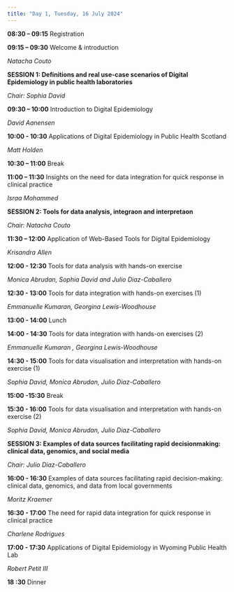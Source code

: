 ```yaml
---
title: "Day 1, Tuesday, 16 July 2024"
---
```


**08:30 – 09:15** Registration

**09:15 – 09:30** Welcome & introduction

*Natacha Couto*

**SESSION 1: Definitions and real use-case scenarios of Digital Epidemiology in public health laboratories**

*Chair: Sophia David*

**09:30 – 10:00** Introduction to Digital Epidemiology

*David Aanensen*

**10:00 - 10:30** Applications of Digital Epidemiology in Public Health Scotland

*Matt Holden*

**10:30 – 11:00** Break

**11:00 – 11:30** Insights on the need for data integration for quick response in clinical practice

*Israa Mohammed*

**SESSION 2: Tools for data analysis, integraon and interpretaon**

*Chair: Natacha Couto*

**11:30 – 12:00** Application of Web-Based Tools for Digital Epidemiology

*Krisandra Allen*

**12:00 - 12:30** Tools for data analysis with hands-on exercise

*Monica Abrudan, Sophia David and Julio Diaz-Caballero*

**12:30 - 13:00** Tools for data integration with hands-on exercises (1)

*Emmanuelle Kumaran, Georgina Lewis-Woodhouse*

**13:00 - 14:00** Lunch

**14:00 - 14:30** Tools for data integration with hands-on exercises (2)

*Emmanuelle Kumaran , Georgina Lewis-Woodhouse*

**14:30 - 15:00** Tools for data visualisation and interpretation with hands-on exercise (1)

*Sophia David, Monica Abrudan, Julio Diaz-Caballero*

**15:00 -15:30** Break

**15:30 - 16:00** Tools for data visualisation and interpretation with hands-on exercise (2)

*Sophia David, Monica Abrudan, Julio Diaz-Caballero*

**SESSION 3: Examples of data sources facilitating rapid decisionmaking: clinical data, genomics, and social media**

*Chair: Julio Diaz-Caballero*

**16:00 - 16:30** Examples of data sources facilitating rapid decision-making: clinical data, genomics, and data from local governments

*Moritz Kraemer*

**16:30 - 17:00** The need for rapid data integration for quick response in clinical practice

*Charlene Rodrigues*

**17:00 - 17:30** Applications of Digital Epidemiology in Wyoming Public Health Lab

*Robert Petit III*

**18 :30** Dinner
